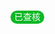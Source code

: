 {{Labeltag|已查核}}<noinclude><span style="padding: 3px 6px; font-size:14px; font-family:黑体;border-radius:999px; background: #0FB726;color: #fff;">已查核</span>{{Documentation|Template:已查核/doc}}</noinclude>